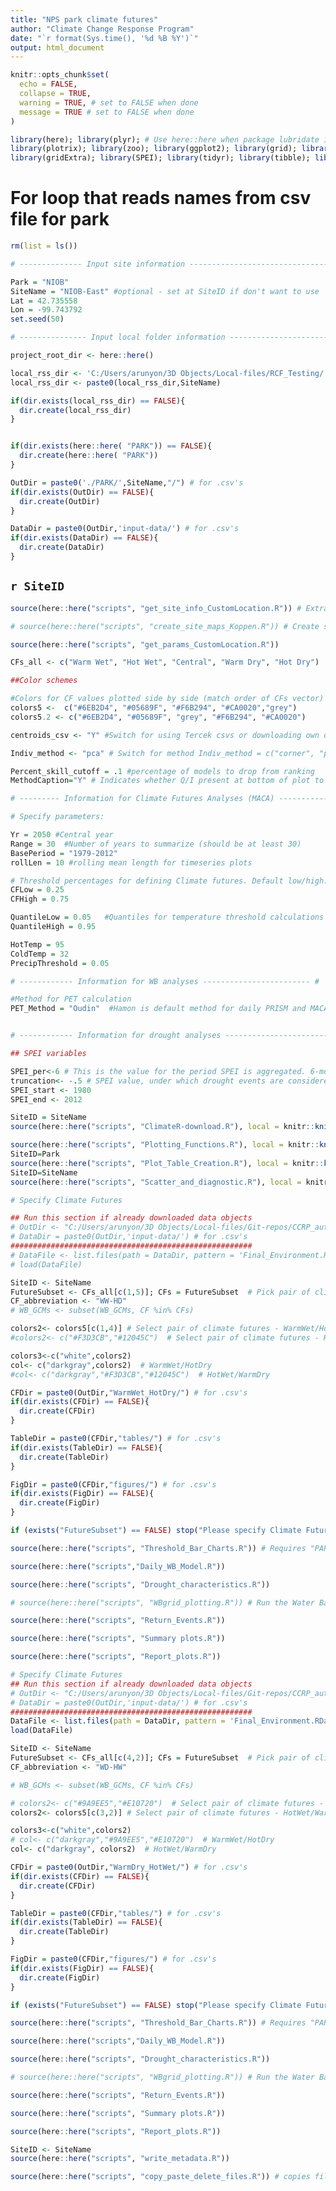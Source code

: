 ```yaml
---
title: "NPS park climate futures"
author: "Climate Change Response Program"
date: "`r format(Sys.time(), '%d %B %Y')`"
output: html_document
---
```


```r

knitr::opts_chunk$set(
  echo = FALSE, 
  collapse = TRUE,
  warning = TRUE, # set to FALSE when done
  message = TRUE # set to FALSE when done
)

library(here); library(plyr); # Use here::here when package lubridate is used
library(plotrix); library(zoo); library(ggplot2); library(grid); library(cowplot); library(reshape2); library(raster); library(ncdf4); library(reshape2); library(WriteXLS); library(data.table); library(RColorBrewer); library(ggrepel); library(lubridate); library(dplyr); library(forcats); library(openxlsx); library("WaterBalance"); library(sf); library(raster); library(rgdal); library(R.utils); library(tmap); library(tmaptools); library(ggmap); library(ggspatial);
library(gridExtra); library(SPEI); library(tidyr); library(tibble); library(sp); library(skimr); library(cft); library(stringr); library(ggpubr); library(lemon); library(ggfortify); library(extRemes);library(data.table);library(sp)


```


# For loop that reads names from csv file for park

```r

rm(list = ls())

# -------------- Input site information -------------------------------------- #

Park = "NIOB"  
SiteName = "NIOB-East" #optional - set at SiteID if don't want to use
Lat = 42.735558
Lon = -99.743792
set.seed(50)

# --------------- Input local folder information ----------------------------- #

project_root_dir <- here::here() 

local_rss_dir <- 'C:/Users/arunyon/3D Objects/Local-files/RCF_Testing/' # local directory where you want this repo copied. Should be something like 'C:/Users/adillon/Documents/RSS/'. Next lines create folder for park
local_rss_dir <- paste0(local_rss_dir,SiteName)

if(dir.exists(local_rss_dir) == FALSE){
  dir.create(local_rss_dir)
}


if(dir.exists(here::here( "PARK")) == FALSE){
  dir.create(here::here( "PARK"))
}

OutDir = paste0('./PARK/',SiteName,"/") # for .csv's
if(dir.exists(OutDir) == FALSE){
  dir.create(OutDir)
}

DataDir = paste0(OutDir,'input-data/') # for .csv's
if(dir.exists(DataDir) == FALSE){
  dir.create(DataDir)
}

```

## `r SiteID`

```r

source(here::here("scripts", "get_site_info_CustomLocation.R")) # Extract local inputs; seconds to run

# source(here::here("scripts", "create_site_maps_Koppen.R")) # Create site maps

source(here::here("scripts", "get_params_CustomLocation.R"))

```

```r

CFs_all <- c("Warm Wet", "Hot Wet", "Central", "Warm Dry", "Hot Dry")

##Color schemes

#Colors for CF values plotted side by side (match order of CFs vector)
colors5 <-  c("#6EB2D4", "#05689F", "#F6B294", "#CA0020","grey")
colors5.2 <- c("#6EB2D4", "#05689F", "grey", "#F6B294", "#CA0020")

centroids_csv <- "Y" #Switch for using Tercek csvs or downloading own data

Indiv_method <- "pca" # Switch for method Indiv_method = c("corner", "pca")

Percent_skill_cutoff = .1 #percentage of models to drop from ranking
MethodCaption="Y" # Indicates whether Q/I present at bottom of plot to ID CF method used

# --------- Information for Climate Futures Analyses (MACA) ------------------ #

# Specify parameters:

Yr = 2050 #Central year
Range = 30  #Number of years to summarize (should be at least 30)
BasePeriod = "1979-2012"
rollLen = 10 #rolling mean length for timeseries plots

# Threshold percentages for defining Climate futures. Default low/high:  0.25, 0.75
CFLow = 0.25     
CFHigh = 0.75

QuantileLow = 0.05   #Quantiles for temperature threshold calculations
QuantileHigh = 0.95

HotTemp = 95
ColdTemp = 32
PrecipThreshold = 0.05

# ------------ Information for WB analyses ------------------------ #

#Method for PET calculation 
PET_Method = "Oudin"  #Hamon is default method for daily PRISM and MACA data (containing only Tmax, Tmin, and Date). 


# ------------ Information for drought analyses ------------------------ #

## SPEI variables

SPEI_per<-6 # This is the value for the period SPEI is aggregated. 6-months is standard but could change if want. 
truncation<- -.5 # SPEI value, under which drought events are considered
SPEI_start <- 1980
SPEI_end <- 2012

```



```r
SiteID = SiteName
source(here::here("scripts", "ClimateR-download.R"), local = knitr::knit_global())

source(here::here("scripts", "Plotting_Functions.R"), local = knitr::knit_global())
SiteID=Park
source(here::here("scripts", "Plot_Table_Creation.R"), local = knitr::knit_global()) # Requires "PARK_init_parsed.RData"; Output = "PARK_lat_long_Final_Environment.RData". 
SiteID=SiteName
source(here::here("scripts", "Scatter_and_diagnostic.R"), local = knitr::knit_global()) # Creates scatter and diagnostic plots. Outputs to Figs MACA folder. 
```

```r
# Specify Climate Futures

## Run this section if already downloaded data objects
# OutDir <- "C:/Users/arunyon/3D Objects/Local-files/Git-repos/CCRP_automated_climate_futures/PARK/NIOB_21/"
# DataDir = paste0(OutDir,'input-data/') # for .csv's
######################################################
# DataFile <- list.files(path = DataDir, pattern = 'Final_Environment.RData', full.names = TRUE) # Environment needs to be added if not parsing MACA data
# load(DataFile)

SiteID <- SiteName
FutureSubset <- CFs_all[c(1,5)]; CFs = FutureSubset  # Pick pair of climate futures.
CF_abbreviation <- "WW-HD"
# WB_GCMs <- subset(WB_GCMs, CF %in% CFs)

colors2<- colors5[c(1,4)] # Select pair of climate futures - WarmWet/HotDry
#colors2<- c("#F3D3CB","#12045C")  # Select pair of climate futures - HotWet/WarmDry

colors3<-c("white",colors2)
col<- c("darkgray",colors2)  # WarmWet/HotDry
#col<- c("darkgray","#F3D3CB","#12045C")  # HotWet/WarmDry

CFDir = paste0(OutDir,"WarmWet_HotDry/") # for .csv's
if(dir.exists(CFDir) == FALSE){
  dir.create(CFDir)
}

TableDir = paste0(CFDir,"tables/") # for .csv's
if(dir.exists(TableDir) == FALSE){
  dir.create(TableDir)
}

FigDir = paste0(CFDir,"figures/") # for .csv's
if(dir.exists(FigDir) == FALSE){
  dir.create(FigDir)
}

if (exists("FutureSubset") == FALSE) stop("Please specify Climate Futures") # At the top of the script, please enter a combination of futures, e.g. Warm Wet/Hot Dry

source(here::here("scripts", "Threshold_Bar_Charts.R")) # Requires "PARK_lat_long_Final_Environment.RData". Outputs plots and Excel Workbook 

source(here::here("scripts","Daily_WB_Model.R"))

source(here::here("scripts", "Drought_characteristics.R"))

# source(here::here("scripts", "WBgrid_plotting.R")) # Run the Water Balance Model

source(here::here("scripts", "Return_Events.R"))

source(here::here("scripts", "Summary plots.R"))

source(here::here("scripts", "Report_plots.R"))

```

```r
# Specify Climate Futures
## Run this section if already downloaded data objects
# OutDir <- "C:/Users/arunyon/3D Objects/Local-files/Git-repos/CCRP_automated_climate_futures/PARK/NIOB_21/"
# DataDir = paste0(OutDir,'input-data/') # for .csv's
######################################################
DataFile <- list.files(path = DataDir, pattern = 'Final_Environment.RData', full.names = TRUE) # Environment needs to be added if not parsing MACA data
load(DataFile)

SiteID <- SiteName
FutureSubset <- CFs_all[c(4,2)]; CFs = FutureSubset  # Pick pair of climate futures.
CF_abbreviation <- "WD-HW"

# WB_GCMs <- subset(WB_GCMs, CF %in% CFs)

# colors2<- c("#9A9EE5","#E10720")  # Select pair of climate futures - WarmWet/HotDry
colors2<- colors5[c(3,2)] # Select pair of climate futures - HotWet/WarmDry

colors3<-c("white",colors2)
# col<- c("darkgray","#9A9EE5","#E10720")  # WarmWet/HotDry
col<- c("darkgray", colors2)  # HotWet/WarmDry

CFDir = paste0(OutDir,"WarmDry_HotWet/") # for .csv's
if(dir.exists(CFDir) == FALSE){
  dir.create(CFDir)
}

TableDir = paste0(CFDir,"tables/") # for .csv's
if(dir.exists(TableDir) == FALSE){
  dir.create(TableDir)
}

FigDir = paste0(CFDir,"figures/") # for .csv's
if(dir.exists(FigDir) == FALSE){
  dir.create(FigDir)
}

if (exists("FutureSubset") == FALSE) stop("Please specify Climate Futures") # At the top of the script, please enter a combination of futures, e.g. Warm Wet/Hot Dry

source(here::here("scripts", "Threshold_Bar_Charts.R")) # Requires "PARK_lat_long_Final_Environment.RData". Outputs plots and Excel Workbook 

source(here::here("scripts","Daily_WB_Model.R"))

source(here::here("scripts", "Drought_characteristics.R"))

# source(here::here("scripts", "WBgrid_plotting.R")) # Run the Water Balance Model

source(here::here("scripts", "Return_Events.R"))

source(here::here("scripts", "Summary plots.R"))

source(here::here("scripts", "Report_plots.R"))

```

```r
SiteID <- SiteName
source(here::here("scripts", "write_metadata.R"))

source(here::here("scripts", "copy_paste_delete_files.R")) # copies files and folders to specified local folder


```
